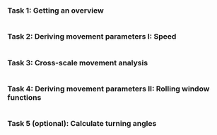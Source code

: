 ### Task 1: Getting an overview

```r

```

### Task 2: Deriving movement parameters I: Speed

```r

```

### Task 3: Cross-scale movement analysis

```r

```

### Task 4: Deriving movement parameters II: Rolling window functions

```r

```

### Task 5 (optional): Calculate turning angles

```r

```

